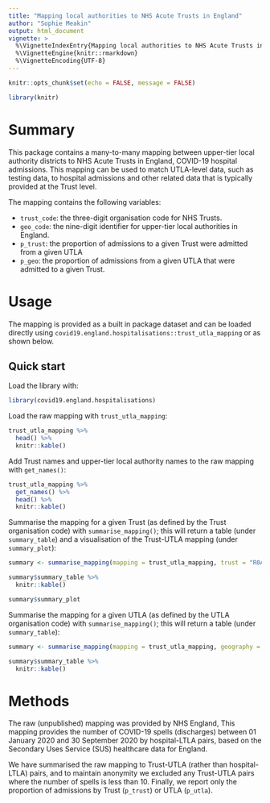 ```yaml
---
title: "Mapping local authorities to NHS Acute Trusts in England"
author: "Sophie Meakin"
output: html_document
vignette: >
  %\VignetteIndexEntry{Mapping local authorities to NHS Acute Trusts in England}
  %\VignetteEngine{knitr::rmarkdown}
  %\VignetteEncoding{UTF-8}
---
```


```r

knitr::opts_chunk$set(echo = FALSE, message = FALSE)

library(knitr)
```

# Summary

This package contains a many-to-many mapping between upper-tier local authority districts to NHS Acute Trusts in England, COVID-19 hospital admissions. This mapping can be used to match UTLA-level data, such as testing data, to hospital admissions and other related data that is typically provided at the Trust level.

The mapping contains the following variables:

* `trust_code`: the three-digit organisation code for NHS Trusts.
* `geo_code`: the nine-digit identifier for upper-tier local authorities in England.
* `p_trust`: the proportion of admissions to a given Trust were admitted from a given UTLA
* `p_geo`: the proportion of admissions from a given UTLA that were admitted to a given Trust.

# Usage

The mapping is provided as a built in package dataset and can be loaded directly using `covid19.england.hospitalisations::trust_utla_mapping` or as shown below. 


## Quick start

Load the library with: 

```r
library(covid19.england.hospitalisations)
```

Load the raw mapping with `trust_utla_mapping`:

```r

trust_utla_mapping %>%
  head() %>%
  knitr::kable()

```

Add Trust names and upper-tier local authority names to the raw mapping with `get_names()`:

```r

trust_utla_mapping %>% 
  get_names() %>%
  head() %>%
  knitr::kable()

```

Summarise the mapping for a given Trust (as defined by the Trust organisation code) with `summarise_mapping()`; this will return a table (under `summary_table`) and a visualisation of the Trust-UTLA mapping (under `summary_plot`):

```r

summary <- summarise_mapping(mapping = trust_utla_mapping, trust = "R0A")

summary$summary_table %>%
  knitr::kable()

summary$summary_plot

```

Summarise the mapping for a given UTLA (as defined by the UTLA organisation code) with `summarise_mapping()`; this will return a table (under `summary_table`):

```r

summary <- summarise_mapping(mapping = trust_utla_mapping, geography = "E09000012")

summary$summary_table %>%
  knitr::kable()

```



# Methods

The raw (unpublished) mapping was provided by NHS England, This mapping provides the number of COVID-19 spells (discharges) between 01 January 2020 and 30 September 2020 by hospital-LTLA pairs, based on the Secondary Uses Service (SUS) healthcare data for England.

We have summarised the raw mapping to Trust-UTLA (rather than hospital-LTLA) pairs, and to maintain anonymity we excluded any Trust-UTLA pairs where the number of spells is less than 10. Finally, we report only the proportion of admissions by Trust (`p_trust`) or UTLA (`p_utla`).


